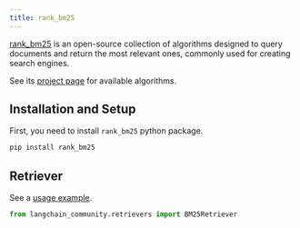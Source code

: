 ```yaml
---
title: rank_bm25
---
```


[rank_bm25](https://github.com/dorianbrown/rank_bm25) is an open-source collection of algorithms
designed to query documents and return the most relevant ones, commonly used for creating
search engines.

See its [project page](https://github.com/dorianbrown/rank_bm25) for available algorithms.


## Installation and Setup

First, you need to install `rank_bm25` python package.

```bash
pip install rank_bm25
```


## Retriever

See a [usage example](/oss/javascript/integrations/retrievers/bm25).

```python
from langchain_community.retrievers import BM25Retriever
```

